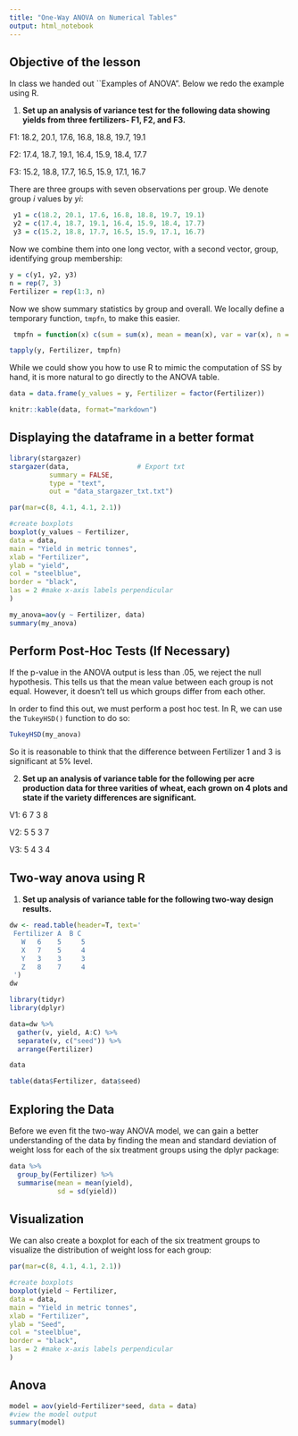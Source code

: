 ```yaml
---
title: "One-Way ANOVA on Numerical Tables"
output: html_notebook
---
```



## Objective of the lesson

In class we handed out ``Examples of ANOVA". Below we redo the example using R.

1. **Set up an analysis of variance test for the following data showing yields from three fertilizers- F1, F2, and F3.**

F1: 18.2, 20.1, 17.6, 16.8, 18.8, 19.7, 19.1

F2: 17.4, 18.7, 19.1, 16.4, 15.9, 18.4, 17.7

F3: 15.2, 18.8, 17.7, 16.5, 15.9, 17.1, 16.7

There are three groups with seven observations per group. We denote group $i$ values by $yi$:

```r
 y1 = c(18.2, 20.1, 17.6, 16.8, 18.8, 19.7, 19.1)
 y2 = c(17.4, 18.7, 19.1, 16.4, 15.9, 18.4, 17.7)
 y3 = c(15.2, 18.8, 17.7, 16.5, 15.9, 17.1, 16.7)
```

Now we combine them into one long vector, with a second vector, group, identifying group
membership:
```r
y = c(y1, y2, y3)
n = rep(7, 3)
Fertilizer = rep(1:3, n)
```

Now we show summary statistics by group and overall. We locally define a temporary
function, `tmpfn`, to make this easier.



```r
 tmpfn = function(x) c(sum = sum(x), mean = mean(x), var = var(x), n = length(x))
```


```r
tapply(y, Fertilizer, tmpfn)
```

While we could show you how to use R to mimic the computation of SS by hand, it is
more natural to go directly to the ANOVA table.

```r
data = data.frame(y_values = y, Fertilizer = factor(Fertilizer))
```

```r
knitr::kable(data, format="markdown")
```
## Displaying the dataframe in a better format

```r
library(stargazer)
stargazer(data,                 # Export txt
          summary = FALSE,
          type = "text",
          out = "data_stargazer_txt.txt")
```
```r

par(mar=c(8, 4.1, 4.1, 2.1))

#create boxplots
boxplot(y_values ~ Fertilizer,
data = data,
main = "Yield in metric tonnes",
xlab = "Fertilizer",
ylab = "yield",
col = "steelblue",
border = "black", 
las = 2 #make x-axis labels perpendicular
)
```


```r
my_anova=aov(y ~ Fertilizer, data)
summary(my_anova)
```

## Perform Post-Hoc Tests (If Necessary)

If the p-value in the ANOVA output is less than .05, we reject the null hypothesis. This tells us that the mean value between each group is not equal. However, it doesn’t tell us which groups differ from each other.

In order to find this out, we must perform a post hoc test. In R, we can use the `TukeyHSD()` function to do so:

```r
TukeyHSD(my_anova)
```

So it is reasonable to think that the difference between Fertilizer 1 and 3 is significant at 5% level.


2. **Set up an analysis of variance table for the following per acre production data for three varities of wheat, each grown on 4 plots and state if the variety differences are significant.**

V1: 6 7 3 8

V2: 5 5 3 7

V3: 5 4 3 4


## Two-way anova using R


1. **Set up analysis of variance table for the following two-way design results.**


```r
dw <- read.table(header=T, text='
 Fertilizer A  B C 
   W   6    5     5   
   X   7    5     4   
   Y   3    3     3  
   Z   8    7     4  
 ')
dw
```

```r
library(tidyr)
library(dplyr)
```

```r
data=dw %>% 
  gather(v, yield, A:C) %>% 
  separate(v, c("seed")) %>% 
  arrange(Fertilizer)
```

```r
data
```

```r
table(data$Fertilizer, data$seed)
```

## Exploring the Data

Before we even fit the two-way ANOVA model, we can gain a better understanding of the data by finding the mean and standard deviation of weight loss for each of the six treatment groups using the dplyr package:


```r
data %>%
  group_by(Fertilizer) %>%
  summarise(mean = mean(yield),
            sd = sd(yield))

```


## Visualization

We can also create a boxplot for each of the six treatment groups to visualize the distribution of weight loss for each group:

```r
par(mar=c(8, 4.1, 4.1, 2.1))

#create boxplots
boxplot(yield ~ Fertilizer,
data = data,
main = "Yield in metric tonnes",
xlab = "Fertilizer",
ylab = "Seed",
col = "steelblue",
border = "black", 
las = 2 #make x-axis labels perpendicular
)
```

## Anova


```r
model = aov(yield~Fertilizer*seed, data = data)
#view the model output
summary(model)
```

